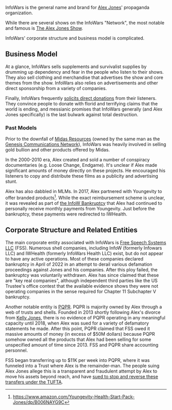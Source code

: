 {{Stub}}
InfoWars is the general name and brand for [[Alex Jones]]' propaganda organization. 

While there are several shows on the InfoWars "Network", the most notable and famous is [[The Alex Jones Show]].

InfoWars' corporate structure and business model is complicated. 

== Business Model ==
At a glance, InfoWars sells supplements and survivalist supplies by drumming up dependency and fear in the people who listen to their shows. They also sell clothing and merchandise that advertises the show and core themes from the show. InfoWars also relies on advertisements and other direct sponsorship from a variety of companies.

Finally, InfoWars frequently [[Money Bomb|solicits direct donations]] from their listeners. They convince people to donate with florid and terrifying claims that the world is ending, and messianic promises that InfoWars generally (and Alex Jones specifically) is the last bulwark against total destruction.

=== Past Models ===
Prior to the downfall of [[Midas Resources]] (owned by the same man as the [[Genesis Communications Network]]), InfoWars was heavily involved in selling gold bullion and other products offered by Midas.

In the 2000-2010 era, Alex created and sold a number of conspiracy documentaries (e.g. Loose Change, Endgame). It's unclear if Alex made significant amounts of money directly on these projects. He encouraged his listeners to copy and distribute these films as a publicity and advertising stunt.

Alex has also dabbled in MLMs. In 2017, Alex partnered with Youngevity to offer branded products<ref>https://www.amazon.com/Youngevity-Health-Start-Pack-Jones/dp/B006NAYG9C</ref>. While the exact reimbursement scheme is unclear, it was revealed as part of [[InfoW et. al. Bankruptcy Case|the InfoW Bankruptcy]] that Alex had continued to personally receive monthly payments from Youngevity. Just before the bankruptcy, these payments were redirected to IWHealth.

== Corporate Structure and Related Entities ==
The main corporate entity associated with InfoWars is [[Free Speech Systems LLC]] (FSS). Numerous shell companies, including InfoW (formerly Infowars LLC) and IWHealth (formerly InfoWars Health LLC) exist, but do not appear to have any active operations. Most of these companies declared bankruptcy in April of 2022 in an attempt to derail various defamation proceedings against Jones and his companies. After this ploy failed, the bankruptcy was voluntarily withdrawn. Alex has since claimed that these are "key real companies", although independent third parties like the US Trustee's office contest that the available evidence shows they were not operating companies in the sense required for Chapter 11 Subchapter V bankruptcy.

Another notable entity is [[PQPR]].  PQPR is majority owned by Alex through a web of trusts and shells. Founded in 2013 shortly following Alex's divorce from [[Kelly Jones]], there is no evidence of PQPR operating in any meaningful capacity until 2018, when Alex was sued for a variety of defamatory statements he made. After this point, PQPR claimed that FSS owed it massive amounts of money (in excess of $50M dollars) because PQPR somehow owned all the products that Alex had been selling for some unspecified amount of time since 2013. FSS and PQPR share accounting personnel.

FSS began transferring up to $11K per week into PQPR, where it was funneled into a Trust where Alex is the remainder-man. The people suing Alex Jones allege this is a transparent and fraudulent attempt by Alex to move his assets beyond reach, and have [[Texas TUFTA Case|sued to stop and reverse these transfers under the TUFTA]].